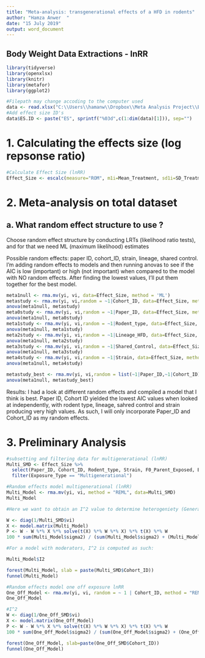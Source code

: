 ```yaml
---
title: "Meta-analysis: transgenerational effects of a HFD in rodents"
author: "Hamza Anwer  "
date: "15 July 2019"
output: word_document
---
```


## Body Weight Data Extractions - lnRR

```r

library(tidyverse)
library(openxlsx)  
library(knitr)
library(metafor)
library(ggplot2)
```


```r
#Filepath may change accoding to the computer used
data <- read.xlsx("C:\\Users\\hamanw\\Dropbox\\Meta Analysis Project\\Extraction\\Body Weight\\R_metafor\\Body Weight_metafor\\Extraction_Sheet_4.0.xlsx", sheet = 1)
#Add effect size ID's
data$ES.ID <- paste("ES", sprintf("%03d",c(1:dim(data)[1])), sep="")
```


# **1. Calculating the effects size (log repsonse ratio)**
```r
#Calculate Effect Size (lnRR)
Effect_Size <- escalc(measure="ROM", m1i=Mean_Treatment, sd1i=SD_Treatment, n1i=Sample_Size_n_Treatment, m2i=Mean_Control, sd2i=SD_Control, n2i=Sample_Size_n_Control, data=data)
```

# **2. Meta-analysis on total dataset**

## **a. What random effect structure to use ?**

Choose random effect structure by conducting LRTs (likelihood ratio tests), and for that we need ML (maximum likelihood) estimates

Possible random effects: paper ID, cohort_ID, strain, lineage, shared control. I'm adding random effects to models and then running anovas to see if the AIC is low (important) or high (not important) when compared to the model with NO random effects. After finding the lowest values, I'll put them together for the best model.

```r
meta1null <- rma.mv(yi, vi, data=Effect_Size, method = 'ML') 
metastudy <- rma.mv(yi, vi,random = ~1|Cohort_ID, data=Effect_Size, method = 'ML') 
anova(meta1null, metastudy)
meta0study <- rma.mv(yi, vi,random = ~1|Paper_ID, data=Effect_Size, method = 'ML') 
anova(meta1null, meta0study)
meta1study <- rma.mv(yi, vi,random = ~1|Rodent_type, data=Effect_Size, method = 'ML') 
anova(meta1null, meta1study)
meta2study <- rma.mv(yi, vi,random = ~1|Lineage_HFD, data=Effect_Size, method = 'ML') 
anova(meta1null, meta2study)
meta3study <- rma.mv(yi, vi,random = ~1|Shared_Control, data=Effect_Size, method = 'ML') 
anova(meta1null, meta3study)
meta4study <- rma.mv(yi, vi,random = ~1|Strain, data=Effect_Size, method = 'ML') 
anova(meta1null, meta4study)

metastudy_best <- rma.mv(yi, vi,random = list(~1|Paper_ID,~1|Cohort_ID), data=Effect_Size, method = 'ML') 
anova(meta1null, metastudy_best)
```

Results:
I had a look at different random effects and compiled a model that I think is best. Paper ID, Cohort ID yielded the lowest AIC values when looked at independently, with rodent type, lineage, sahred control and strain producing very high values. As such, I will only incorporate Paper_ID and Cohort_ID as my random effects. 

# **3. Preliminary Analysis**
```r
#subsetting and filtering data for multigenerational (lnRR)
Multi_SMD <- Effect_Size %>%
  select(Paper_ID, Cohort_ID, Rodent_type, Strain, F0_Parent_Exposed, Exposure_Type, Mean_Control, SD_Control, SEM_Control, Sample_Size_n_Control, Mean_Treatment, SD_Treatment, SEM_Treatment, Sample_Size_n_Treatment, ES.ID, yi, vi) %>%
  filter(Exposure_Type == "Multigenerational")
```


```r
#Random effects model multigenerational (lnRR)
Multi_Model <- rma.mv(yi, vi, method = "REML", data=Multi_SMD)  
Multi_Model
```
```r
#Here we want to obtain an I^2 value to determine heterogeniety (General Equation for I^2)

W <- diag(1/Multi_SMD$vi)
X <- model.matrix(Multi_Model)
P <- W - W %*% X %*% solve(t(X) %*% W %*% X) %*% t(X) %*% W
100 * sum(Multi_Model$sigma2) / (sum(Multi_Model$sigma2) + (Multi_Model$k-Multi_Model$p)/sum(diag(P)))

#For a model with moderators, I^2 is computed as such:

Multi_Model$I2
```

```r
forest(Multi_Model, slab = paste(Multi_SMD$Cohort_ID))
funnel(Multi_Model)

```



```r
#Random effects model one off exposure lnRR
One_Off_Model <- rma.mv(yi, vi, random = ~ 1 | Cohort_ID, method = "REML", data=One_Off_SMD)
One_Off_Model
```
```r
#I^2
W <- diag(1/One_Off_SMD$vi)
X <- model.matrix(One_Off_Model)
P <- W - W %*% X %*% solve(t(X) %*% W %*% X) %*% t(X) %*% W
100 * sum(One_Off_Model$sigma2) / (sum(One_Off_Model$sigma2) + (One_Off_Model$k-One_Off_Model$p)/sum(diag(P)))
```
```r
forest(One_Off_Model, slab=paste(One_Off_SMD$Cohort_ID))
funnel(One_Off_Model)
```



